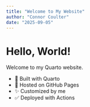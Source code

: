 ```yaml
---
title: "Welcome to My Website"
author: "Connor Coulter"
date: "2025-09-05"
---
```


# Hello, World!
Welcome to my Quarto website.

- 🚀 Built with Quarto
- 📄 Hosted on GitHub Pages
- ✨ Customized by me
- ✅ Deployed with Actions
